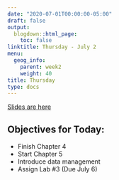 ```yaml
---
date: "2020-07-01T00:00:00-05:00"
draft: false
output:
  blogdown::html_page:
    toc: false
linktitle: Thursday - July 2
menu:
  geog_info:
    parent: week2
    weight: 40
title: Thursday
type: docs
---
```


[Slides are here](https://murraygeo.com/slides/intro_geographic_information/Day09/slides.html)

## Objectives for Today:
- Finish Chapter 4
- Start Chapter 5
- Introduce data management
- Assign Lab #3 (Due July 6)
